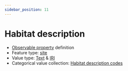 ```yaml
---
sidebar_position: 11
---
```



# Habitat description

- [Observable property](/viewers/dawe-vocabs?uri=https://linked.data.gov.au/def/nrm/aa4c96f6-9ea8-4bd3-8800-0bfddcd8a37c) definition
- Feature type: [site](http://linked.data.gov.au/def/tern-cv/e1c7c434-1321-4601-9079-e837b7ffc293)
- Value type: [Text](https://w3id.org/tern/ontologies/tern/Text) & [IRI](https://w3id.org/tern/ontologies/tern/IRI)
- Categorical value collection: [Habitat description codes](/viewers/dawe-vocabs?uri=https://linked.data.gov.au/def/nrm/c19a0098-1f3f-4bc2-b84d-fdb6d4e24d6f)


<Example protocolModule="opportunistic-observations" observableProperty="https://linked.data.gov.au/def/nrm/aa4c96f6-9ea8-4bd3-8800-0bfddcd8a37c" />
